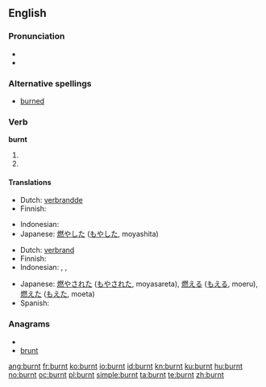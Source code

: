 ==English==

===Pronunciation===
* {{IPA|/'bʌrnt/}}
* {{audio|en-us-burnt.ogg|Audio (US)}}

===Alternative spellings===
* [[burned]]

===Verb===
'''burnt'''

# {{simple past of|[[burn]]}}
# {{past participle of|[[burn]]}}

====Translations====
{{trans-top|simple past of to burn}}
* Dutch: [[verbrandde]]
* Finnish: {{t-|fi|paloi}}
{{trans-mid}}
* Indonesian: {{t-|id|bakar|alt=membakar|xs=Indonesian}}
* Japanese: [[燃やした]] ([[もやした]], moyashita)
{{trans-bottom}}

{{trans-top|past participle of to burn}}
* Dutch: [[verbrand]]
* Finnish: {{t-|fi|palanut}}
* Indonesian: {{t-|id|bakar|alt=membakar|xs=Indonesian}}, {{t-|id|bakar|alt=dibakar|xs=Indonesian}}, {{t-|id|bakar|alt=terbakar|xs=Indonesian}}
{{trans-mid}}
* Japanese: [[燃やされた]] ([[もやされた]], moyasareta),  [[燃える]] ([[もえる]], moeru),  [[燃えた]] ([[もえた]], moeta)
* Spanish: {{t+|es|quemado|m|s}}
{{trans-bottom}}

===Anagrams===
* {{alphagram|bnrtu}}
* [[brunt#English|brunt]]

[[ang:burnt]]
[[fr:burnt]]
[[ko:burnt]]
[[io:burnt]]
[[id:burnt]]
[[kn:burnt]]
[[ku:burnt]]
[[hu:burnt]]
[[no:burnt]]
[[oc:burnt]]
[[pl:burnt]]
[[simple:burnt]]
[[ta:burnt]]
[[te:burnt]]
[[zh:burnt]]